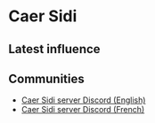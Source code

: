 # Caer Sidi

## Latest influence


<AeternumMap name="Caer Sidi" />

## Communities

* [Caer Sidi server Discord (English)](https://discord.gg/prCTxfENe2)
* [Caer Sidi server Discord (French)](https://discord.gg/dsFJGk7u9C)
